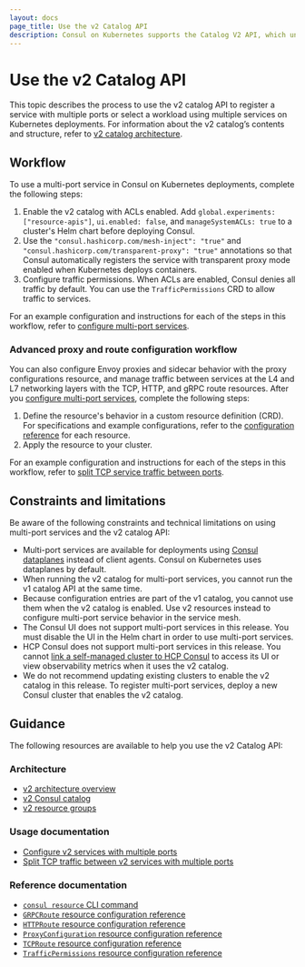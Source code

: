 ```yaml
---
layout: docs
page_title: Use the v2 Catalog API
description: Consul on Kubernetes supports the Catalog V2 API, which unlocks new service discovery and service mesh workflows. Learn how Consul’s Catalog V2 API supports workloads with multiple ports and selecting a workload using multiple services.  
---
```


# Use the v2 Catalog API

This topic describes the process to use the v2 catalog API to register a service with multiple ports or select a workload using multiple services on Kubernetes deployments. For information about the v2 catalog’s contents and structure, refer to [v2 catalog architecture](/consul/docs/architecture/v2/catalog).

## Workflow

To use a multi-port service in Consul on Kubernetes deployments, complete the following steps:

1. Enable the v2 catalog with ACLs enabled. Add `global.experiments: ["resource-apis"]`, `ui.enabled: false`, and `manageSystemACLs: true` to a cluster's Helm chart before deploying Consul.
1. Use the `"consul.hashicorp.com/mesh-inject": "true"` and `"consul.hashicorp.com/transparent-proxy": "true"` annotations so that Consul automatically registers the service with transparent proxy mode enabled when Kubernetes deploys containers.
1. Configure traffic permissions. When ACLs are enabled, Consul denies all traffic by default. You can use the `TrafficPermissions` CRD to allow traffic to services.

For an example configuration and instructions for each of the steps in this workflow, refer to [configure multi-port services](/consul/docs/k8s/multiport/configure).

### Advanced proxy and route configuration workflow

You can also configure Envoy proxies and sidecar behavior with the proxy configurations resource, and manage traffic between services at the L4 and L7 networking layers with the TCP, HTTP, and gRPC route resources. After you [configure multi-port services](/consul/docs/k8s/multiport/configure), complete the following steps:

1. Define the resource's behavior in a custom resource definition (CRD). For specifications and example configurations, refer to the [configuration reference](#reference-documentation) for each resource.
1. Apply the resource to your cluster.

For an example configuration and instructions for each of the steps in this workflow, refer to [split TCP service traffic between ports](/consul/docs/k8s/multiport/traffic-split).

## Constraints and limitations

Be aware of the following constraints and technical limitations on using multi-port services and the v2 catalog API:

- Multi-port services are available for deployments using [Consul dataplanes](/consul/docs/connect/dataplane) instead of client agents. Consul on Kubernetes uses dataplanes by default.
- When running the v2 catalog for multi-port services, you cannot run the v1 catalog API at the same time. 
- Because configuration entries are part of the v1 catalog, you cannot use them when the v2 catalog is enabled. Use v2 resources instead to configure multi-port service behavior in the service mesh.
- The Consul UI does not support multi-port services in this release. You must disable the UI in the Helm chart in order to use multi-port services.
- HCP Consul does not support multi-port services in this release. You cannot [link a self-managed cluster to HCP Consul](/hcp/docs/consul/self-managed) to access its UI or view observability metrics when it uses the v2 catalog.
- We do not recommend updating existing clusters to enable the v2 catalog in this release. To register multi-port services, deploy a new Consul cluster that enables the v2 catalog.

## Guidance

The following resources are available to help you use the v2 Catalog API:

### Architecture

- [v2 architecture overview](/consul/docs/architecture/v2/catalog)
- [v2 Consul catalog](/consul/docs/architecture/v2/catalog)
- [v2 resource groups](/consul/docs/architecture/v2/catalog)

### Usage documentation

- [Configure v2 services with multiple ports](/consul/docs/k8s/multiport/configure)
- [Split TCP traffic between v2 services with multiple ports](/consul/docs/k8s/multiport/traffic-split)

### Reference documentation

- [`consul resource` CLI command](/consul/commands/resource)
- [`GRPCRoute` resource configuration reference](/consul/docs/k8s/multiport/reference/grpcroute)
- [`HTTPRoute` resource configuration reference](/consul/docs/k8s/multiport/reference/httproute)
- [`ProxyConfiguration` resource configuration reference](/consul/docs/k8s/multiport/reference/proxyconfiguration)
- [`TCPRoute` resource  configuration reference](/consul/docs/k8s/multiport/reference/tcproute)
- [`TrafficPermissions` resource configuration reference](/consul/docs/k8s/multiport/reference/trafficpermissions)
